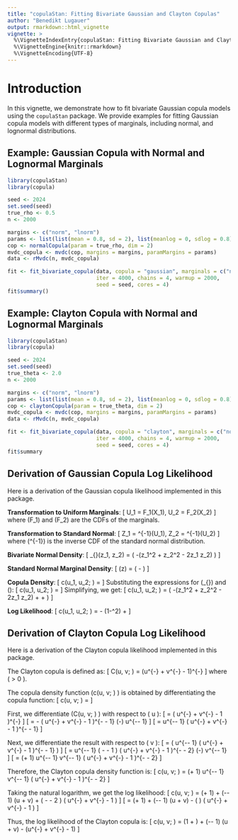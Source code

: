 ```yaml
---
title: "copulaStan: Fitting Bivariate Gaussian and Clayton Copulas"
author: "Benedikt Lugauer"
output: rmarkdown::html_vignette
vignette: >
  %\VignetteIndexEntry{copulaStan: Fitting Bivariate Gaussian and Clayton Copulas}
  %\VignetteEngine{knitr::rmarkdown}
  %\VignetteEncoding{UTF-8}
---
```


# Introduction

In this vignette, we demonstrate how to fit bivariate Gaussian copula models using the `copulaStan` package. We provide examples for fitting Gaussian copula models with different types of marginals, including normal, and lognormal distributions.

## Example: Gaussian Copula with Normal and Lognormal Marginals

```r
library(copulaStan)
library(copula)

seed <- 2024
set.seed(seed)
true_rho <- 0.5
n <- 2000  

margins <- c("norm", "lnorm")
params <- list(list(mean = 0.8, sd = 2), list(meanlog = 0, sdlog = 0.8))
cop <- normalCopula(param = true_rho, dim = 2)
mvdc_copula <- mvdc(cop, margins = margins, paramMargins = params)
data <- rMvdc(n, mvdc_copula)

fit <- fit_bivariate_copula(data, copula = "gaussian", marginals = c("normal", "lognormal"), 
                            iter = 4000, chains = 4, warmup = 2000,
                            seed = seed, cores = 4)
fit$summary()
```

## Example: Clayton Copula with Normal and Lognormal Marginals

```r
library(copulaStan)
library(copula)

seed <- 2024
set.seed(seed)
true_theta <- 2.0
n <- 2000  

margins <- c("norm", "lnorm")
params <- list(list(mean = 0.8, sd = 2), list(meanlog = 0, sdlog = 0.8))
cop <- claytonCopula(param = true_theta, dim = 2)
mvdc_copula <- mvdc(cop, margins = margins, paramMargins = params)
data <- rMvdc(n, mvdc_copula)

fit <- fit_bivariate_copula(data, copula = "clayton", marginals = c("normal", "lognormal"), 
                            iter = 4000, chains = 4, warmup = 2000,
                            seed = seed, cores = 4)
fit$summary
```

## Derivation of Gaussian Copula Log Likelihood

Here is a derivation of the Gaussian copula likelihood implemented in this package.

**Transformation to Uniform Marginals**:
\[
U_1 = F_1(X_1), \quad U_2 = F_2(X_2)
\]
where \(F_1\) and \(F_2\) are the CDFs of the marginals.

**Transformation to Standard Normal**:
\[
Z_1 = \Phi^{-1}(U_1), \quad Z_2 = \Phi^{-1}(U_2)
\]
where \(\Phi^{-1}\) is the inverse CDF of the standard normal distribution.

**Bivariate Normal Density**:
\[
\phi_{\rho}(z_1, z_2) = \frac{1}{2\pi\sqrt{1-\rho^2}} \exp\left( -\frac{1}{2(1-\rho^2)}(z_1^2 + z_2^2 - 2\rho z_1 z_2) \right)
\]

**Standard Normal Marginal Density**:
\[
\phi(z) = \frac{1}{\sqrt{2\pi}} \exp\left( -\frac{z^2}{2} \right)
\]

**Copula Density**:
\[
c(u_1, u_2; \rho) = \frac{\phi_{\rho}(z_1, z_2)}{\phi(z_1) \phi(z_2)}
\]
Substituting the expressions for \(\phi_{\rho}\) and \(\phi\):
\[
c(u_1, u_2; \rho) = \frac{\frac{1}{2\pi\sqrt{1-\rho^2}} \exp\left( -\frac{1}{2(1-\rho^2)}(z_1^2 + z_2^2 - 2\rho z_1 z_2) \right)}{\left( \frac{1}{\sqrt{2\pi}} \exp\left( -\frac{z_1^2}{2} \right) \right) \left( \frac{1}{\sqrt{2\pi}} \exp\left( -\frac{z_2^2}{2} \right) \right)}
\]
Simplifying, we get:
\[
c(u_1, u_2; \rho) = \frac{1}{\sqrt{1-\rho^2}} \exp\left( -\frac{1}{2(1-\rho^2)}(z_1^2 + z_2^2 - 2\rho z_1 z_2) + \frac{z_1^2}{2} + \frac{z_2^2}{2} \right)
\]

**Log Likelihood**:
\[
\log c(u_1, u_2; \rho) = -\frac{1}{2} \log(1-\rho^2) + \frac{\rho z_1 z_2 - \rho^2 (z_1^2 + z_2^2)}{2(1-\rho^2)}
\]

## Derivation of Clayton Copula Log Likelihood

Here is a derivation of the Clayton copula likelihood implemented in this package.

The Clayton copula is defined as:
\[
C(u, v; \theta) = \left(u^{-\theta} + v^{-\theta} - 1\right)^{-\frac{1}{\theta}}
\]
where \( \theta > 0 \).

The copula density function \(c(u, v; \theta) \) is obtained by differentiating the copula function:
\[
c(u, v; \theta) = \frac{\partial^2 C(u, v; \theta)}{\partial u \partial v}
\]

First, we differentiate \(C(u, v; \theta) \) with respect to \( u \):
\[
\frac{\partial C(u, v; \theta)}{\partial u} = \frac{\partial}{\partial u} \left( u^{-\theta} + v^{-\theta} - 1 \right)^{-\frac{1}{\theta}}
\]
\[
= -\frac{1}{\theta} \left( u^{-\theta} + v^{-\theta} - 1 \right)^{-\frac{1}{\theta} - 1} \cdot (-\theta) u^{-\theta - 1}
\]
\[
= u^{-\theta - 1} \left( u^{-\theta} + v^{-\theta} - 1 \right)^{-\frac{1}{\theta} - 1}
\]

Next, we differentiate the result with respect to \( v \):
\[
\frac{\partial^2 C(u, v; \theta)}{\partial u \partial v} = \frac{\partial}{\partial v} \left( u^{-\theta - 1} \left( u^{-\theta} + v^{-\theta} - 1 \right)^{-\frac{1}{\theta} - 1} \right)
\]
\[
= u^{-\theta - 1} \cdot \left( -\frac{1}{\theta} - 1 \right) \left( u^{-\theta} + v^{-\theta} - 1 \right)^{-\frac{1}{\theta} - 2} \cdot (-\theta) v^{-\theta - 1}
\]
\[
= (\theta + 1) u^{-\theta - 1} v^{-\theta - 1} \left( u^{-\theta} + v^{-\theta} - 1 \right)^{-\frac{1}{\theta} - 2}
\]

Therefore, the Clayton copula density function is:
\[
c(u, v; \theta) = (\theta + 1) u^{-\theta - 1} v^{-\theta - 1} \left( u^{-\theta} + v^{-\theta} - 1 \right)^{-\frac{1}{\theta} - 2}
\]

Taking the natural logarithm, we get the log likelihood:
\[
\log c(u, v; \theta) = \log(\theta + 1) + (-\theta - 1) (\log u + \log v) + \left( -\frac{1}{\theta} - 2 \right) \log \left( u^{-\theta} + v^{-\theta} - 1 \right)
\]
\[
= \log(\theta + 1) + (-\theta - 1) (\log u + \log v) - \left( \frac{2\theta + 1}{\theta} \right) \log \left( u^{-\theta} + v^{-\theta} - 1 \right)
\]

Thus, the log likelihood of the Clayton copula is:
\[
\log c(u, v; \theta) = \log(1 + \theta) + (-\theta - 1) (\log u + \log v) - \frac{2\theta + 1}{\theta} \log (u^{-\theta} + v^{-\theta} - 1)
\]

